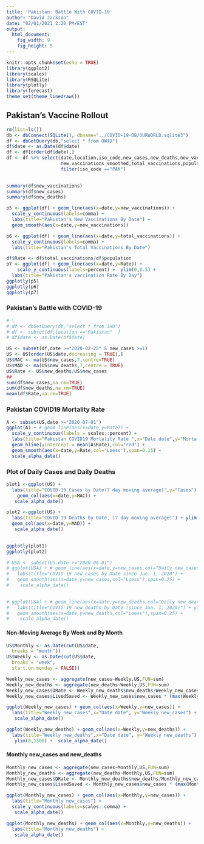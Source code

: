 ```yaml
---
title: 'Pakistan: Battle With COVID-19'
author: "David Jackson"
date: "02/01/2021 2:20 PM/EST"
output: 
  html_document: 
    fig_width: 9
    fig_height: 5
---
```


```r
knitr::opts_chunk$set(echo = TRUE)
library(ggplot2)
library(scales)
library(RSQLite)
library(plotly)
library(forecast)
theme_set(theme_linedraw())
```

## Pakistan's Vaccine Rollout

```r
rm(list=ls())
db <- dbConnect(SQLite(), dbname="../COVID-19-DB/OURWORLD.sqlite3")
df <- dbGetQuery(db,"select * from OWID")
df$date <- as.Date(df$date)
df <- df[order(df$date),]
df <- df %>% select(date,location,iso_code,new_cases,new_deaths,new_vaccinations,
                    new_vaccinations_smoothed,total_vaccinations,population) %>% 
                    filter(iso_code =="PAK") 
             

summary(df$new_vaccinations)
summary(df$new_cases)
summary(df$new_deaths)
```

```r
p5 <- ggplot(df) + geom_line(aes(x=date,y=new_vaccinations)) +
  scale_y_continuous(labels=comma) +
  labs(title="Pakistan's New Vaccinations By Date") +
  geom_smooth(aes(x=date,y=new_vaccinations))
```
```r
p6 <- ggplot(df) + geom_line(aes(x=date,y=total_vaccinations)) +
  scale_y_continuous(labels=comma) +
  labs(title="Pakistan's Total Vaccinations By Date") 

```

```r
df$Rate <- df$total_vaccinations/df$population
p7 <- ggplot(df) + geom_line(aes(x=date,y=Rate)) + 
    scale_y_continuous(labels=percent) +  ylim(0,0.5) +
  labs(title="Pakistan's vaccination Rate By Day")
ggplotly(p5)
ggplotly(p6)
ggplotly(p7)

```


### Pakistan's Battle with COVID-19

```r

# \
# df <- dbGetQuery(db,"select * from JHU")
# df <- subset(df,location =="Pakistan"  )
# df$date <- as.Date(df$date)

```
```r
US <- subset(df,date >="2020-02-25" & new_cases >=1)
US <- US[order(US$date,decreasing = TRUE),]
US$MAC <- ma(US$new_cases,7,centre=TRUE)
US$MAD <- ma(US$new_deaths,7,centre = TRUE)
US$Rate <- US$new_deaths/US$new_cases
##
sum(df$new_cases,na.rm=TRUE)
sum(df$new_deaths,na.rm=TRUE)
mean(df$Rate,na.rm=TRUE)
```

### Pakistan COVID19 Mortality Rate

```r
A <- subset(US,date >="2020-07-01")
ggplot(A) + # geom_line(aes(x=date,y=Rate)) +
  scale_y_continuous(labels = scales::percent) +
  labs(title="Pakistan COVID19 Mortality Rate ",x="Date date",y="Mortality Rate") +
  geom_hline(yintercept = mean(A$Rate),col="red") +
  geom_smooth(aes(x=date,y=Rate,col="Loess"),span=0.15) +
  scale_alpha_date()

```

### Plot of Daily Cases and Daily Deaths

```r
plot1 <-ggplot(US) +  
  labs(title="COVID-19 Cases by Date(7 day moving average)",y="Cases") +
    geom_col(aes(x=date,y=MAC)) +
   scale_alpha_date()

plot2 <-ggplot(US) + 
  labs(title="COVID-19 Deaths by Date, (7 day moving average)") + ylim(0,200) +
  geom_col(aes(x=date,y=MAD)) +
   scale_alpha_date()
  

ggplotly(plot1)
ggplotly(plot2)

```


```r
# USA <- subset(US,date >="2020-06-01")
# ggplot(USA) + # geom_line(aes(x=date,y=new_cases,col="Daily new_cases")) +
#   labs(title="COVID-19 new_cases by Date since Jun. 1, 2020") +
#   geom_smooth(aes(x=date,y=new_cases,col="Loess"),span=0.25) +
#    scale_alpha_date()
  
```
```r
# ggplot(USA) + # geom_line(aes(x=date,y=new_deaths,col="Daily new_deaths")) +
#   labs(title="COVID-19 new_deaths by Date (since Jun. 1, 2020)") + ylim(0,200) +
#   geom_smooth(aes(x=date,y=new_deaths,col="Loess"),span=0.25) +
#    scale_alpha_date()
```

#### Non-Moving Average By Week and By Month

```r
US$Monthly <- as.Date(cut(US$date,
  breaks = "month"))
US$Weekly <- as.Date(cut(US$date,
  breaks = "week",
  start.on.monday = FALSE))

```
```r
Weekly_new_cases <- aggregate(new_cases~Weekly,US,FUN=sum)
Weekly_new_deaths <- aggregate(new_deaths~Weekly,US,FUN=sum)
Weekly_new_cases$DRate <- Weekly_new_deaths$new_deaths/Weekly_new_cases$new_cases
Weekly_new_cases$LivedSaved <- Weekly_new_cases$new_cases * (max(Weekly_new_cases$DRate) - Weekly_new_cases$DRate) 

```
```r
ggplot(Weekly_new_cases) + geom_col(aes(x=Weekly,y=new_cases)) + 
  labs(title="Weekly new_cases",x="Date date", y="Weekly new_cases") +
   scale_alpha_date()

ggplot(Weekly_new_deaths) + geom_col(aes(x=Weekly,y=new_deaths)) + 
  labs(title="Weekly new_deaths",x="Date date", y="Weekly new_deaths") +
   ylim(0,1500) +  scale_alpha_date()
``` 


#### Monthly new_cases and new_deaths

```r

Monthly_new_cases <- aggregate(new_cases~Monthly,US,FUN=sum)
Monthly_new_deaths <- aggregate(new_deaths~Monthly,US,FUN=sum)
Monthly_new_cases$DRate <- Monthly_new_deaths$new_deaths/Monthly_new_cases$new_cases
Monthly_new_cases$LivedSaved <- Monthly_new_cases$new_cases * (max(Monthly_new_cases$DRate) - Monthly_new_cases$DRate) * 100
```
```r
ggplot(Monthly_new_cases) + geom_col(aes(x=Monthly,y=new_cases)) +
  labs(title="Monthly new_cases") +
  scale_y_continuous(labels=scales::comma) +
   scale_alpha_date()

ggplot(Monthly_new_deaths) + geom_col(aes(x=Monthly,y=new_deaths)) +
  labs(title="Monthly new_deaths") +
   scale_alpha_date()
```